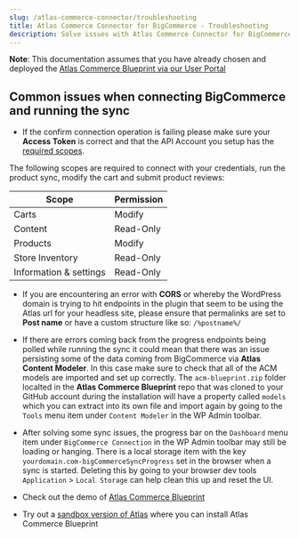 ```yaml
---
slug: /atlas-commerce-connector/troubleshooting
title: Atlas Commerce Connector for BigCommerce - Troubleshooting
description: Solve issues with Atlas Commerce Connector for BigCommerce.
---
```


**Note**: This documentation assumes that you have already chosen and deployed the [Atlas Commerce Blueprint via our User Portal](https://developers.wpengine.com/docs/atlas/getting-started/blueprint-repository)

## Common issues when connecting BigCommerce and running the sync

- If the confirm connection operation is failing please make sure your **Access Token** is correct and that the API Account you setup has the [required scopes](https://developer.bigcommerce.com/docs/97b76565d4269-big-commerce-ap-is-quick-start).

The following scopes are required to connect with your credentials, run the product sync, modify the cart and submit product reviews:

| Scope                  | Permission |
| ---------------------- | ---------- |
| Carts                  | Modify     |
| Content                | Read-Only  |
| Products               | Modify     |
| Store Inventory        | Read-Only  |
| Information & settings | Read-Only  |

- If you are encountering an error with **CORS** or whereby the WordPress domain is trying to hit endpoints in the plugin that seem to be using the Atlas url for your headless site, please ensure that permalinks are set to **Post name** or have a custom structure like so: `/%postname%/`

- If there are errors coming back from the progress endpoints being polled while running the sync it could mean that there was an issue persisting some of the data coming from BigCommerce via **Atlas Content Modeler**. In this case make sure to check that all of the ACM models are imported and set up correctly. The `acm-blueprint.zip` folder localted in the **Atlas Commerce Blueprint** repo that was cloned to your GitHub account during the installation will have a property called `models` which you can extract into its own file and import again by going to the `Tools` menu item under `Content Modeler` in the WP Admin toolbar.

- After solving some sync issues, the progress bar on the `Dashboard` menu item under `BigCommerce Connection` in the WP Admin toolbar may still be loading or hanging. There is a local storage item with the key `yourdomain.com-bigCommerceSyncProgress` set in the browser when a sync is started. Deleting this by going to your browser dev tools `Application` > `Local Storage` can help clean this up and reset the UI.

- Check out the demo of [Atlas Commerce Blueprint](https://atlascommerce.wpengine.com/)
- Try out a [sandbox version of Atlas](https://wpengine.com/atlas/#atlasplans) where you can install Atlas Commerce Blueprint
